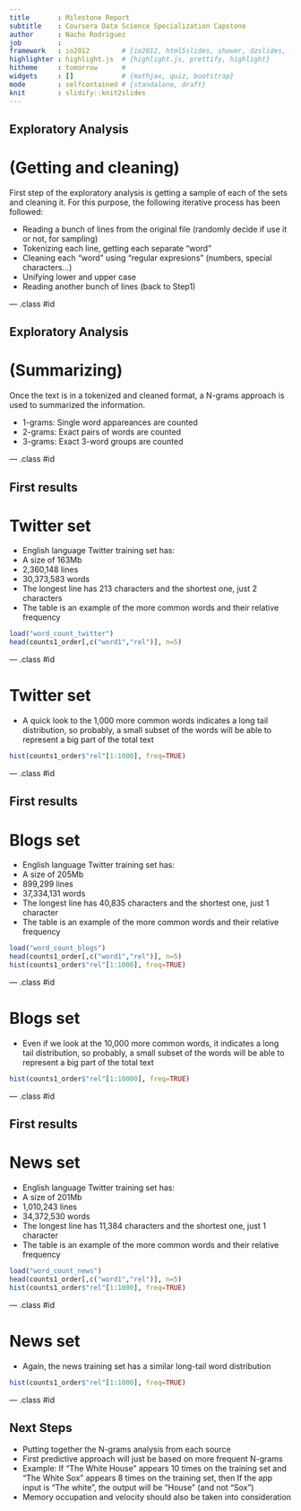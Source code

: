 ```yaml
---
title       : Milestone Report
subtitle    : Coursera Data Science Specialization Capstone
author      : Nacho Rodriguez
job         : 
framework   : io2012        # {io2012, html5slides, shower, dzslides, ...}
highlighter : highlight.js  # {highlight.js, prettify, highlight}
hitheme     : tomorrow      # 
widgets     : []            # {mathjax, quiz, bootstrap}
mode        : selfcontained # {standalone, draft}
knit        : slidify::knit2slides
---
```


## Exploratory Analysis 

# (Getting and cleaning)


First step of the exploratory analysis is getting a sample of each of the sets and cleaning it.
For this purpose, the following iterative process has been followed:


- Reading a bunch of lines from the original file (randomly decide if use it or not, for sampling)
- Tokenizing each line, getting each separate "word"
- Cleaning each "word" using "regular expresions" (numbers, special characters...)
- Unifying lower and upper case
- Reading another bunch of lines (back to Step1)

--- .class #id 

## Exploratory Analysis 

# (Summarizing)

Once the text is in a tokenized and cleaned format, a N-grams approach is used to summarized the information.

- 1-grams: Single word appareances are counted
- 2-grams: Exact pairs of words are counted
- 3-grams: Exact 3-word groups are counted 

--- .class #id 

## First results

# Twitter set

- English language Twitter training set has:
- A size of 163Mb
- 2,360,148 lines
- 30,373,583 words
- The longest line has 213 characters and the shortest one, just 2 characters
- The table is an example of the more common words and their relative frequency

```r
load("word_count_twitter")
head(counts1_order[,c("word1","rel")], n=5)
```

--- .class #id 

# Twitter set

- A quick look to the 1,000 more common words indicates a long tail distribution, so probably, a small subset of the words will be able to represent a big part of the total text

```r
hist(counts1_order$"rel"[1:1000], freq=TRUE)
```

--- .class #id 

## First results

# Blogs set

- English language Twitter training set has:
- A size of 205Mb
- 899,299 lines
- 37,334,131 words
- The longest line has 40,835 characters and the shortest one, just 1 character
- The table is an example of the more common words and their relative frequency

```r
load("word_count_blogs")
head(counts1_order[,c("word1","rel")], n=5)
hist(counts1_order$"rel"[1:1000], freq=TRUE)
```

--- .class #id 

# Blogs set

- Even if we look at the 10,000 more common words, it indicates a long tail distribution, so probably, a small subset of the words will be able to represent a big part of the total text

```r
hist(counts1_order$"rel"[1:10000], freq=TRUE)
```

--- .class #id 

## First results

# News set

- English language Twitter training set has:
- A size of 201Mb
- 1,010,243 lines
- 34,372,530 words
- The longest line has 11,384 characters and the shortest one, just 1 character
- The table is an example of the more common words and their relative frequency

```r
load("word_count_news")
head(counts1_order[,c("word1","rel")], n=5)
hist(counts1_order$"rel"[1:1000], freq=TRUE)
```

--- .class #id

# News set

- Again, the news training set has a similar long-tail word distribution

```r
hist(counts1_order$"rel"[1:1000], freq=TRUE)
```

--- .class #id

## Next Steps

- Putting together the N-grams analysis from each source
- First predictive approach will just be based on more frequent N-grams
- Example: If "The White House" appears 10 times on the training set and "The White Sox" appears 8 times on the training set, then If the app input is "The white", the output will be "House" (and not "Sox")
- Memory occupation and velocity should also be taken into consideration


